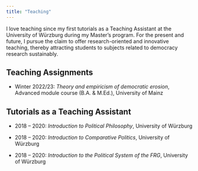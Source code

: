 ```yaml
---
title: "Teaching"
---
```


I love teaching since my first tutorials as a Teaching Assistant at the University of Würzburg during my Master's program. For the present and future, I pursue the claim to offer research-oriented and innovative teaching, thereby attracting students to subjects related to democracy research sustainably.

## Teaching Assignments

-   Winter 2022/23: *Theory and empiricism of democratic erosion*, Advanced module course (B.A. & M.Ed.), University of Mainz

## Tutorials as a Teaching Assistant

-   2018 -- 2020: *Introduction to Political Philosophy*, University of Würzburg

-   2018 -- 2020: *Introduction to Comparative Politics*, University of Würzburg

-   2018 -- 2020: *Introduction to the Political System of the FRG*, University of Würzburg
